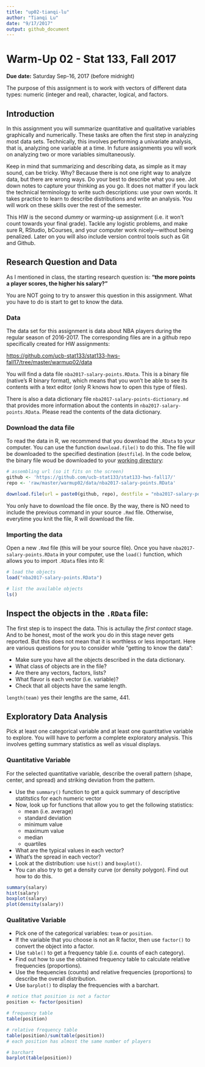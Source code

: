 ```yaml
---
title: "up02-tianqi-lu"
author: "Tianqi Lu"
date: "9/17/2017"
output: github_document
---
```


Warm-Up 02 - Stat 133, Fall 2017
================

**Due date:** Saturday Sep-16, 2017 (before midnight)

The purpose of this assignment is to work with vectors of different data types: numeric (integer and real), character, logical, and factors.

Introduction
------------

In this assignment you will summarize quantitative and qualitative variables graphically and numerically. These tasks are often the first step in analyzing most data sets. Technically, this involves performing a univariate analysis, that is, analyzing one variable at a time. In future assignments you will work on analyzing two or more variables simultaneously.

Keep in mind that summarizing and describing data, as simple as it may sound, can be tricky. Why? Because there is not one right way to analyze data, but there are wrong ways. Do your best to describe what you see. Jot down notes to capture your thinking as you go. It does not matter if you lack the technical terminology to write such descriptions: use your own words. It takes practice to learn to describe distributions and write an analysis. You will work on these skills over the rest of the semester.

This HW is the second *dummy* or warming-up assignment (i.e. it won't count towards your final grade). Tackle any logistic problems, and make sure R, RStudio, bCourses, and your computer work nicely---without being penalized. Later on you will also include version control tools such as Git and Github.

Research Question and Data
--------------------------

As I mentioned in class, the starting research question is: **"the more points a player scores, the higher his salary?"**

You are NOT going to try to answer this question in this assignment. What you have to do is start to get to know the data.

### Data

The data set for this assignment is data about NBA players during the regular season of 2016-2017. The corresponding files are in a github repo specifically created for HW assignments:

<https://github.com/ucb-stat133/stat133-hws-fall17/tree/master/warmup02/data>

You will find a data file `nba2017-salary-points.RData`. This is a binary file (native's R binary format), which means that you won't be able to see its contents with a text editor (only R knows how to open this type of files).

There is also a data dictionary file `nba2017-salary-points-dictionary.md` that provides more information about the contents in `nba2017-salary-points.RData`. Please read the contents of the data dictionary.

### Download the data file

To read the data in R, we recommend that you download the `.RData` to your computer. You can use the function `download.file()` to do this. The file will be downloaded to the specified destination (`destfile`). In the code below, the binary file woud be downloaded to your [working directory](https://www.computerhope.com/jargon/c/currentd.htm):

``` r
# assembling url (so it fits on the screen)
github <- 'https://github.com/ucb-stat133/stat133-hws-fall17/'
repo <- 'raw/master/warmup02/data/nba2017-salary-points.RData'

download.file(url = paste0(github, repo), destfile = "nba2017-salary-points.RData")
```

You only have to download the file once. By the way, there is NO need to include the previous command in your source `.Rmd` file. Otherwise, everytime you knit the file, R will download the file.

### Importing the data

Open a new `.Rmd` file (this will be your source file). Once you have `nba2017-salary-points.RData` in your computer, use the `load()` function, which allows you to import `.RData` files into R:

``` r
# load the objects
load("nba2017-salary-points.RData")

# list the available objects
ls()
```


Inspect the objects in the `.RData` file:
-----------------------------------------

The first step is to inspect the data. This is actullay the *first contact* stage. And to be honest, most of the work you do in this stage never gets reported. But this does not mean that it is worthless or less important. Here are various questions for you to consider while "getting to know the data":

-   Make sure you have all the objects described in the data dictionary.
-   What class of objects are in the file?
-   Are there any vectors, factors, lists?
-   What flavor is each vector (i.e. variable)?
-   Check that all objects have the same length.

`length(team)`
yes their lengths are the same, 441.


Exploratory Data Analysis
-------------------------

Pick at least one categorical variable and at least one quantitative variable to explore. You willl have to perform a complete exploratory analysis. This involves getting summary statistics as well as visual displays.

### Quantitative Variable

For the selected quantitative variable, describe the overall pattern (shape, center, and spread) and striking deviation from the pattern.

-   Use the `summary()` function to get a quick summary of descriptive statitstics for each numeric vector
-   Now, look up for functions that allow you to get the following statistics:
    -   mean (i.e. average)
    -   standard deviation
    -   minimum value
    -   maximum value
    -   median
    -   quartiles
-   What are the typical values in each vector?
-   What's the spread in each vector?
-   Look at the distribution: use `hist()` and `boxplot()`.
-   You can also try to get a density curve (or density polygon). Find out how to do this.

```r
summary(salary)
hist(salary)
boxplot(salary)
plot(density(salary))

```

### Qualitative Variable

-   Pick one of the categorical variables: `team` or `position`.
-   If the variable that you choose is not an R factor, then use `factor()` to convert the object into a factor.
-   Use `table()` to get a frequency table (i.e. counts of each category).
-   Find out how to use the obtained frequency table to calculate relative frequencies (proportions).
-   Use the frequencies (counts) and relative frequencies (proportions) to describe the overall distribution.
-   Use `barplot()` to display the frequencies with a barchart.

```r

# notice that position is not a factor
position <- factor(position)

# frequency table
table(position)

# relative frequency table
table(position)/sum(table(position))
# each position has almost the same number of players

# barchart
barplot(table(position))


```
